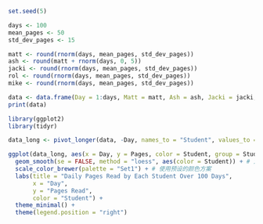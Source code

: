 
```r
set.seed(5)

days <- 100
mean_pages <- 50
std_dev_pages <- 15

matt <- round(rnorm(days, mean_pages, std_dev_pages))
ash <- round(matt + rnorm(days, 0, 5))
jacki <- round(rnorm(days, mean_pages, std_dev_pages))
rol <- round(rnorm(days, mean_pages, std_dev_pages))
mike <- round(rnorm(days, mean_pages, std_dev_pages))

data <- data.frame(Day = 1:days, Matt = matt, Ash = ash, Jacki = jacki, Rol = rol, Mike = mike)
print(data)
```


```r
library(ggplot2)
library(tidyr)

data_long <- pivot_longer(data, -Day, names_to = "Student", values_to = "Pages")

ggplot(data_long, aes(x = Day, y = Pages, color = Student, group = Student)) +
  geom_smooth(se = FALSE, method = "loess", aes(color = Student)) + # 为每个学生的平滑线使用不同颜色
  scale_color_brewer(palette = "Set1") + # 使用预设的颜色方案
  labs(title = "Daily Pages Read by Each Student Over 100 Days",
       x = "Day",
       y = "Pages Read",
       color = "Student") +
  theme_minimal() +
  theme(legend.position = "right") 

```

